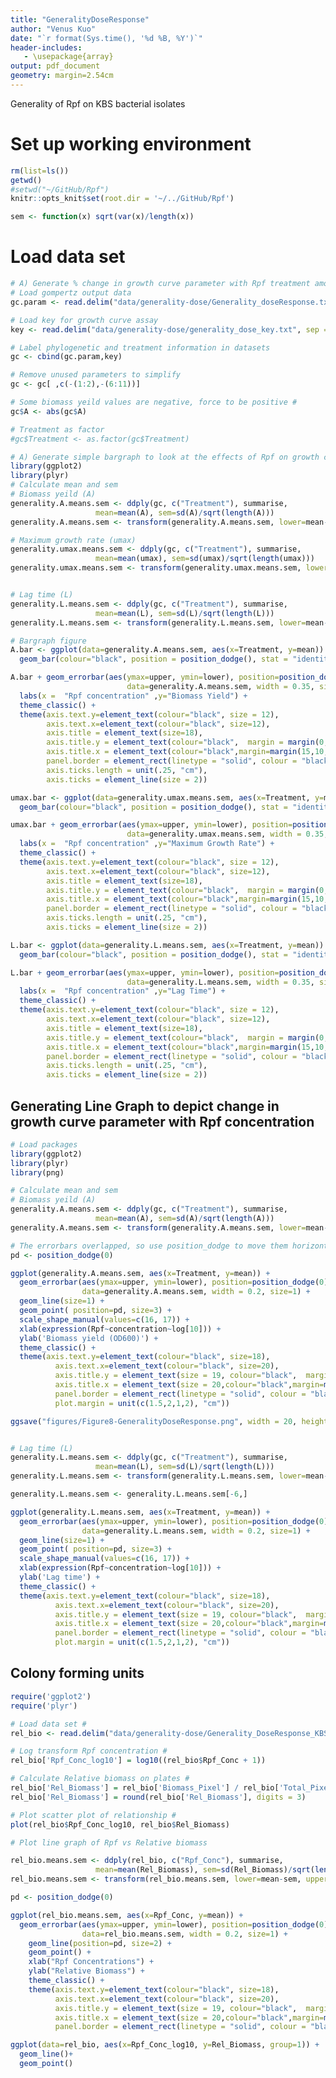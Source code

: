 ```yaml
---
title: "GeneralityDoseResponse"
author: "Venus Kuo"
date: "`r format(Sys.time(), '%d %B, %Y')`"
header-includes:
   - \usepackage{array}
output: pdf_document
geometry: margin=2.54cm
---
```


Generality of Rpf on KBS bacterial isolates

# Set up working environment

```r
rm(list=ls())
getwd()
#setwd("~/GitHub/Rpf")
knitr::opts_knit$set(root.dir = '~/../GitHub/Rpf') 

sem <- function(x) sqrt(var(x)/length(x))
```


# Load data set

```r
# A) Generate % change in growth curve parameter with Rpf treatment among KBS0714 strains # 
# Load gompertz output data 
gc.param <- read.delim("data/generality-dose/Generality_doseResponse.txt", sep = ",", header = TRUE)

# Load key for growth curve assay 
key <- read.delim("data/generality-dose/generality_dose_key.txt", sep = ",", header = TRUE)

# Label phylogenetic and treatment information in datasets 
gc <- cbind(gc.param,key)

# Remove unused parameters to simplify
gc <- gc[ ,c(-(1:2),-(6:11))]

# Some biomass yeild values are negative, force to be positive # 
gc$A <- abs(gc$A)

# Treatment as factor
#gc$Treatment <- as.factor(gc$Treatment)

```


```r
# A) Generate simple bargraph to look at the effects of Rpf on growth curve parameters
library(ggplot2)
library(plyr)
# Calculate mean and sem 
# Biomass yeild (A)
generality.A.means.sem <- ddply(gc, c("Treatment"), summarise,
                   mean=mean(A), sem=sd(A)/sqrt(length(A)))
generality.A.means.sem <- transform(generality.A.means.sem, lower=mean-sem, upper=mean+sem)

# Maximum growth rate (umax)
generality.umax.means.sem <- ddply(gc, c("Treatment"), summarise,
                   mean=mean(umax), sem=sd(umax)/sqrt(length(umax)))
generality.umax.means.sem <- transform(generality.umax.means.sem, lower=mean-sem, upper=mean+sem)


# Lag time (L)
generality.L.means.sem <- ddply(gc, c("Treatment"), summarise,
                   mean=mean(L), sem=sd(L)/sqrt(length(L)))
generality.L.means.sem <- transform(generality.L.means.sem, lower=mean-sem, upper=mean+sem)

# Bargraph figure 
A.bar <- ggplot(data=generality.A.means.sem, aes(x=Treatment, y=mean)) + 
  geom_bar(colour="black", position = position_dodge(), stat = "identity", size = 1)

A.bar + geom_errorbar(aes(ymax=upper, ymin=lower), position=position_dodge(1), 
                          data=generality.A.means.sem, width = 0.35, size=1) +
  labs(x =  "Rpf concentration" ,y="Biomass Yield") +
  theme_classic() +
  theme(axis.text.y=element_text(colour="black", size = 12),
        axis.text.x=element_text(colour="black", size=12),
        axis.title = element_text(size=18),
        axis.title.y = element_text(colour="black",  margin = margin(0,10,0,10)),
        axis.title.x = element_text(colour="black",margin=margin(15,10,0,10)),
        panel.border = element_rect(linetype = "solid", colour = "black", size=3, fill=NA),
        axis.ticks.length = unit(.25, "cm"),
        axis.ticks = element_line(size = 2))

umax.bar <- ggplot(data=generality.umax.means.sem, aes(x=Treatment, y=mean)) + 
  geom_bar(colour="black", position = position_dodge(), stat = "identity", size = 1)

umax.bar + geom_errorbar(aes(ymax=upper, ymin=lower), position=position_dodge(1), 
                          data=generality.umax.means.sem, width = 0.35, size=1) +
  labs(x =  "Rpf concentration" ,y="Maximum Growth Rate") +
  theme_classic() +
  theme(axis.text.y=element_text(colour="black", size = 12),
        axis.text.x=element_text(colour="black", size=12),
        axis.title = element_text(size=18),
        axis.title.y = element_text(colour="black",  margin = margin(0,10,0,10)),
        axis.title.x = element_text(colour="black",margin=margin(15,10,0,10)),
        panel.border = element_rect(linetype = "solid", colour = "black", size=3, fill=NA),
        axis.ticks.length = unit(.25, "cm"),
        axis.ticks = element_line(size = 2))

L.bar <- ggplot(data=generality.L.means.sem, aes(x=Treatment, y=mean)) + 
  geom_bar(colour="black", position = position_dodge(), stat = "identity", size = 1)

L.bar + geom_errorbar(aes(ymax=upper, ymin=lower), position=position_dodge(1), 
                          data=generality.L.means.sem, width = 0.35, size=1) +
  labs(x =  "Rpf concentration" ,y="Lag Time") +
  theme_classic() +
  theme(axis.text.y=element_text(colour="black", size = 12),
        axis.text.x=element_text(colour="black", size=12),
        axis.title = element_text(size=18),
        axis.title.y = element_text(colour="black",  margin = margin(0,10,0,10)),
        axis.title.x = element_text(colour="black",margin=margin(15,10,0,10)),
        panel.border = element_rect(linetype = "solid", colour = "black", size=3, fill=NA),
        axis.ticks.length = unit(.25, "cm"),
        axis.ticks = element_line(size = 2))

```


## Generating Line Graph to depict change in growth curve parameter with Rpf concentration

```r
# Load packages
library(ggplot2)
library(plyr)
library(png)

# Calculate mean and sem 
# Biomass yeild (A)
generality.A.means.sem <- ddply(gc, c("Treatment"), summarise,
                   mean=mean(A), sem=sd(A)/sqrt(length(A)))
generality.A.means.sem <- transform(generality.A.means.sem, lower=mean-sem, upper=mean+sem)

# The errorbars overlapped, so use position_dodge to move them horizontally
pd <- position_dodge(0)

ggplot(generality.A.means.sem, aes(x=Treatment, y=mean)) + 
  geom_errorbar(aes(ymax=upper, ymin=lower), position=position_dodge(0), 
                data=generality.A.means.sem, width = 0.2, size=1) +
  geom_line(size=1) + 
  geom_point( position=pd, size=3) +
  scale_shape_manual(values=c(16, 17)) +
  xlab(expression(Rpf~concentration~log[10])) +
  ylab('Biomass yield (OD600)') +
  theme_classic() +
  theme(axis.text.y=element_text(colour="black", size=18),
          axis.text.x=element_text(colour="black", size=20),
          axis.title.y = element_text(size = 19, colour="black",  margin = margin(0,10,0,0)),
          axis.title.x = element_text(size = 20,colour="black",margin=margin(15,10,0,10)),
          panel.border = element_rect(linetype = "solid", colour = "black", size=2, fill=NA),
          plot.margin = unit(c(1.5,2,1,2), "cm"))

ggsave("figures/Figure8-GeneralityDoseResponse.png", width = 20, height = 15, units = "cm")


# Lag time (L)
generality.L.means.sem <- ddply(gc, c("Treatment"), summarise,
                   mean=mean(L), sem=sd(L)/sqrt(length(L)))
generality.L.means.sem <- transform(generality.L.means.sem, lower=mean-sem, upper=mean+sem)

generality.L.means.sem <- generality.L.means.sem[-6,]

ggplot(generality.L.means.sem, aes(x=Treatment, y=mean)) + 
  geom_errorbar(aes(ymax=upper, ymin=lower), position=position_dodge(0), 
                data=generality.L.means.sem, width = 0.2, size=1) +
  geom_line(size=1) + 
  geom_point( position=pd, size=3) +
  scale_shape_manual(values=c(16, 17)) +
  xlab(expression(Rpf~concentration~log[10])) +
  ylab('Lag time') +
  theme_classic() +
  theme(axis.text.y=element_text(colour="black", size=18),
          axis.text.x=element_text(colour="black", size=20),
          axis.title.y = element_text(size = 19, colour="black",  margin = margin(0,10,0,0)),
          axis.title.x = element_text(size = 20,colour="black",margin=margin(15,10,0,10)),
          panel.border = element_rect(linetype = "solid", colour = "black", size=2, fill=NA),
          plot.margin = unit(c(1.5,2,1,2), "cm"))

```

## Colony forming units

```r
require('ggplot2')
require('plyr')

# Load data set # 
rel_bio <- read.delim("data/generality-dose/Generality_DoseResponse_KBS0714_pixel.txt", sep = ",", header = TRUE)

# Log transform Rpf concentration # 
rel_bio['Rpf_Conc_log10'] = log10((rel_bio$Rpf_Conc + 1))

# Calculate Relative biomass on plates # 
rel_bio['Rel_Biomass'] = rel_bio['Biomass_Pixel'] / rel_bio['Total_Pixel']
rel_bio['Rel_Biomass'] = round(rel_bio['Rel_Biomass'], digits = 3)

# Plot scatter plot of relationship # 
plot(rel_bio$Rpf_Conc_log10, rel_bio$Rel_Biomass)

# Plot line graph of Rpf vs Relative biomass 

rel_bio.means.sem <- ddply(rel_bio, c("Rpf_Conc"), summarise,
                   mean=mean(Rel_Biomass), sem=sd(Rel_Biomass)/sqrt(length(Rel_Biomass)))
rel_bio.means.sem <- transform(rel_bio.means.sem, lower=mean-sem, upper=mean+sem)

pd <- position_dodge(0)

ggplot(rel_bio.means.sem, aes(x=Rpf_Conc, y=mean)) + 
  geom_errorbar(aes(ymax=upper, ymin=lower), position=position_dodge(0), 
                data=rel_bio.means.sem, width = 0.2, size=1) +
    geom_line(position=pd, size=2) +
    geom_point() +
    xlab("Rpf Concentrations") +
    ylab("Relative Biomass") +
    theme_classic() +
    theme(axis.text.y=element_text(colour="black", size=18),
          axis.text.x=element_text(colour="black", size=20),
          axis.title.y = element_text(size = 19, colour="black",  margin = margin(0,10,0,0)),
          axis.title.x = element_text(size = 20,colour="black",margin=margin(15,10,0,10)),
          panel.border = element_rect(linetype = "solid", colour = "black", size=2, fill=NA))

ggplot(data=rel_bio, aes(x=Rpf_Conc_log10, y=Rel_Biomass, group=1)) +
  geom_line()+
  geom_point()
```







